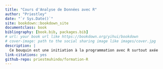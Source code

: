 ```yaml
--- 
title: "Cours d'Analyse de Données avec R"
author: "Priestley"
date: "`r Sys.Date()`"
site: bookdown::bookdown_site
documentclass: book
bibliography: [book.bib, packages.bib]
# url: your book url like https://bookdown.org/yihui/bookdown
# cover-image: path to the social sharing image like images/cover.jpg
description: |
  Ce bouquin est une initiation à la programmation avec R surtout axée sur la partie analyse de données.
link-citations: yes
github-repo: priestmuhindo/formation-R
---
```


